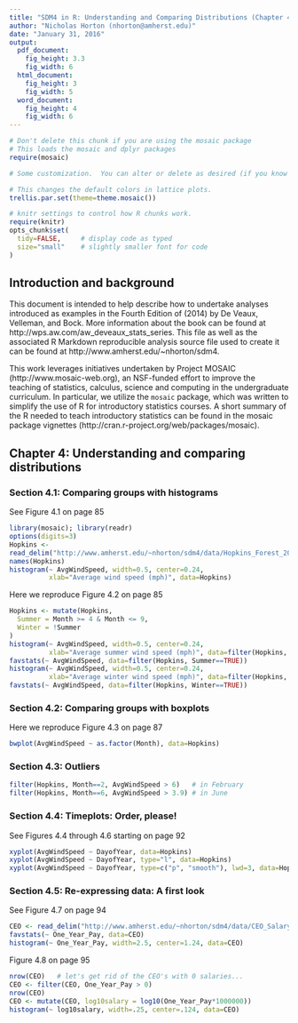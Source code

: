 ```yaml
---
title: "SDM4 in R: Understanding and Comparing Distributions (Chapter 4)"
author: "Nicholas Horton (nhorton@amherst.edu)"
date: "January 31, 2016"
output: 
  pdf_document:
    fig_height: 3.3
    fig_width: 6
  html_document:
    fig_height: 3
    fig_width: 5
  word_document:
    fig_height: 4
    fig_width: 6
---
```



```r
# Don't delete this chunk if you are using the mosaic package
# This loads the mosaic and dplyr packages
require(mosaic)
```

```r
# Some customization.  You can alter or delete as desired (if you know what you are doing).

# This changes the default colors in lattice plots.
trellis.par.set(theme=theme.mosaic())  

# knitr settings to control how R chunks work.
require(knitr)
opts_chunk$set(
  tidy=FALSE,     # display code as typed
  size="small"    # slightly smaller font for code
)
```

## Introduction and background 

This document is intended to help describe how to undertake analyses introduced 
as examples in the Fourth Edition of \emph{Stats: Data and Models} (2014) by De Veaux, Velleman, and Bock.
More information about the book can be found at http://wps.aw.com/aw_deveaux_stats_series.  This
file as well as the associated R Markdown reproducible analysis source file used to create it can be found at http://www.amherst.edu/~nhorton/sdm4.

This work leverages initiatives undertaken by Project MOSAIC (http://www.mosaic-web.org), an NSF-funded effort to improve the teaching of statistics, calculus, science and computing in the undergraduate curriculum. In particular, we utilize the `mosaic` package, which was written to simplify the use of R for introductory statistics courses. A short summary of the R needed to teach introductory statistics can be found in the mosaic package vignettes (http://cran.r-project.org/web/packages/mosaic).

## Chapter 4: Understanding and comparing distributions

### Section 4.1: Comparing groups with histograms

See Figure 4.1 on page 85

```r
library(mosaic); library(readr)
options(digits=3)
Hopkins <- 
read_delim("http://www.amherst.edu/~nhorton/sdm4/data/Hopkins_Forest_2011.txt", delim="\t")
names(Hopkins)   
histogram(~ AvgWindSpeed, width=0.5, center=0.24, 
          xlab="Average wind speed (mph)", data=Hopkins)
```

Here we reproduce Figure 4.2 on page 85

```r
Hopkins <- mutate(Hopkins,
  Summer = Month >= 4 & Month <= 9,
  Winter = !Summer
)
histogram(~ AvgWindSpeed, width=0.5, center=0.24, 
          xlab="Average summer wind speed (mph)", data=filter(Hopkins, Summer==TRUE))
favstats(~ AvgWindSpeed, data=filter(Hopkins, Summer==TRUE))
histogram(~ AvgWindSpeed, width=0.5, center=0.24, 
          xlab="Average winter wind speed (mph)", data=filter(Hopkins, Winter==TRUE))
favstats(~ AvgWindSpeed, data=filter(Hopkins, Winter==TRUE))

```

### Section 4.2: Comparing groups with boxplots

Here we reproduce Figure 4.3 on page 87

```r
bwplot(AvgWindSpeed ~ as.factor(Month), data=Hopkins)
```

### Section 4.3: Outliers

```r
filter(Hopkins, Month==2, AvgWindSpeed > 6)   # in February
filter(Hopkins, Month==6, AvgWindSpeed > 3.9) # in June
```

### Section 4.4: Timeplots: Order, please!

See Figures 4.4 through 4.6 starting on page 92
```r
xyplot(AvgWindSpeed ~ DayofYear, data=Hopkins)
xyplot(AvgWindSpeed ~ DayofYear, type="l", data=Hopkins)
xyplot(AvgWindSpeed ~ DayofYear, type=c("p", "smooth"), lwd=3, data=Hopkins)
```


### Section 4.5: Re-expressing data: A first look

See Figure 4.7 on page 94
```r
CEO <- read_delim("http://www.amherst.edu/~nhorton/sdm4/data/CEO_Salary_2012.txt", delim="\t")
favstats(~ One_Year_Pay, data=CEO)
histogram(~ One_Year_Pay, width=2.5, center=1.24, data=CEO)
```

Figure 4.8 on page 95
```r
nrow(CEO)   # let's get rid of the CEO's with 0 salaries...
CEO <- filter(CEO, One_Year_Pay > 0)
nrow(CEO)
CEO <- mutate(CEO, log10salary = log10(One_Year_Pay*1000000))
histogram(~ log10salary, width=.25, center=.124, data=CEO)
```

